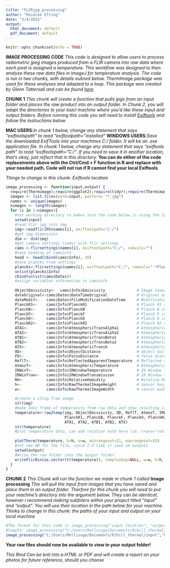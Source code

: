 ```yaml
---
title: "FLIRjpg_processing"
author: "Rosalee Elting"
date: "3/4/2022"
output:
  html_document: default
  pdf_document: default
---
```


```r
knitr::opts_chunk$set(echo = TRUE)
```
**IMAGE PROCESSING CODE**
*This code is designed to allow users to process radiometric jpeg images produced from a FLIR camera into raw data where each pixel is assigned a temperature. This workflow was designed to then analyze these raw data files in ImageJ for temperature analysis. The code is run in two chunks, with details oulined below. ThermImage package was used for these analyses and adapted to a loop. This package was created by Glenn Tattersall and can be found [here](https://github.com/gtatters/Thermimage)* 

**CHUNK 1**
*This chunk will create a function that pulls jpgs from an input folder and places the raw product into an output folder. In Chunk 2, you will adapt the directories to your loacl machine where you'd like these input and output folders. Before running this code you will need to install [Exiftools](https://exiftool.org/install.htm) and follow the instructions below*

**MAC USERS**:*In chunk 1 below, change any statement that says "exiftoolspath" to read "exiftoolpath= "installed"*
**WINDOWS USERS**:*Save the downloaded ExifTools into your machines C:/ folder. It will be an .exe application file. In chunk 1 below, change any statement that says "exiftools path" to read "exiftoolspath= "C:/". If you need to save it in another location, that's okay, just reflect that in this directory.*
**You can do either of the code replacements above with the Ctrl/Cmd + F function in R and replace with your needed path. Code will not run if R cannot find your local Exiftools**


*Things to change in this chunk: Exiftools location*

```r
image_processing <- function(input,output) {
  require(Thermimage);require(ggplot2);require(tidyr);require(Thermimage);require(fields)
  images <- list.files(path=input, pattern= "*.jpg")
  names <- unique(images)
  nimages <- length(images)
  for (i in 1:nimages){
    #set working directory to makes sure the code below is using the images in the input folder
    setwd(input)
    #read Flir jpg into img
    img<-readflirJPG(names[i], exiftoolpath="C:/")
    #get img dimensions
    dim <- dim(img)
    #get camera settings (cams) with flir settings
    cams <-flirsettings(names[i], exiftoolpath="C:/", camvals="")
    #save heading of camsinfo
    head <- head(cbind(cams$Info), 20)
    #save plancks from settings 
    plancks<-flirsettings(names[i], exiftoolpath="C:/", camvals="-*Planck*")
    unlist(plancks$Info)
    cbind(unlist(cams$Dates))
    #assign variables information in camsinfo
    
    ObjectEmissivity<-  cams$Info$Emissivity              # Image Saved Emissivity - should be ~0.95 or 0.96
    dateOriginal<-cams$Dates$DateTimeOriginal             # Original date/time extracted from file
    dateModif<-   cams$Dates$FileModificationDateTime     # Modification date/time extracted from file
    PlanckR1<-    cams$Info$PlanckR1                      # Planck R1 constant for camera  
    PlanckB<-     cams$Info$PlanckB                       # Planck B constant for camera  
    PlanckF<-     cams$Info$PlanckF                       # Planck F constant for camera
    PlanckO<-     cams$Info$PlanckO                       # Planck O constant for camera
    PlanckR2<-    cams$Info$PlanckR2                      # Planck R2 constant for camera
    ATA1<-        cams$Info$AtmosphericTransAlpha1        # Atmospheric Transmittance Alpha 1
    ATA2<-        cams$Info$AtmosphericTransAlpha2        # Atmospheric Transmittance Alpha 2
    ATB1<-        cams$Info$AtmosphericTransBeta1         # Atmospheric Transmittance Beta 1
    ATB2<-        cams$Info$AtmosphericTransBeta2         # Atmospheric Transmittance Beta 2
    ATX<-         cams$Info$AtmosphericTransX             # Atmospheric Transmittance X
    OD<-          cams$Info$ObjectDistance                # object distance in metres
    FD<-          cams$Info$FocusDistance                 # focus distance in metres
    ReflT<-       cams$Info$ReflectedApparentTemperature  # Reflected apparent temperature
    AtmosT<-      cams$Info$AtmosphericTemperature        # Atmospheric temperature
    IRWinT<-      cams$Info$IRWindowTemperature           # IR Window Temperature
    IRWinTran<-   cams$Info$IRWindowTransmission          # IR Window transparency
    RH<-          cams$Info$RelativeHumidity              # Relative Humidity
    h<-           cams$Info$RawThermalImageHeight         # sensor height (i.e. image height)
    w<-           cams$Info$RawThermalImageWidth          # sensor width (i.e. image width)
    
    #create a sting from image 
    str(img)
    #make data frame of temperature from raw data and show resulting string
    temperature<-raw2temp(img, ObjectEmissivity, OD, ReflT, AtmosT, IRWinT, IRWinTran, RH,
                          PlanckR1, PlanckB, PlanckF, PlanckO, PlanckR2, 
                          ATA1, ATA2, ATB1, ATB2, ATX)
    str(temperature)
    #plot temperature data, can add rotation note here (ie. trans="rotate270.matrix") or the color palette (ie.thermal.palette=rainbowpal)
    
    plotTherm(temperature, h=h, w=w, minrangeset=21, maxrangeset=32)
    #set new WD for the file, since I'd like it save in outputs
    setwd(output)
    #Write the raw folder into the outpur folder.
    writeFlirBin(as.vector(t(temperature)), templookup=NULL, w=w, h=h, I="", rootname=cams$Info$FileName)
  } 
}
```

**CHUNK 2**
*This Chunk will run the function we made in chunk 1 called* **Image processing** *This will pull the input from images that you have saved and place them in an output folder. Therfore for this chunk you will need to put your machine's directory into the argument below. They can be identical, however i recommend making subfolers within your project titled "input" and "output". You will use their location in the path below for your machine.*
*Thinks to change in this chunk: the paths of your input and output on your local machine*

```r
#The format for this code is image_processing("input location", "output location")
#Sample: image_processing("C:/Users/Mellisuga/Documents/R/bill_thermal/input","C:/Users/Mellisuga/Documents/R/bill_thermal/output")
image_processing("C:/Users/Mellisuga/Documents/R/bill_thermal/input","C:/Users/Mellisuga/Documents/R/bill_thermal/output")
```

**Your raw files should now be available to view in your output folder!**

*This Rmd Can be knit into a HTML or PDF and will create a report on your photos for future reference, should you choose* 


